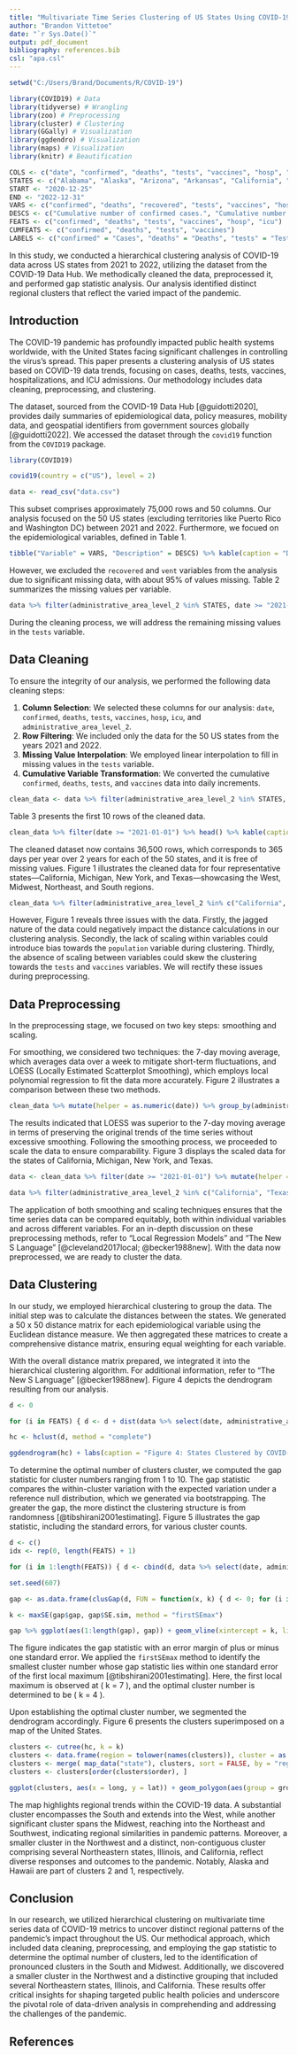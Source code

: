 ---
title: "Multivariate Time Series Clustering of US States Using COVID-19 Data"
author: "Brandon Vittetoe"
date: "`r Sys.Date()`"
output: pdf_document
bibliography: references.bib
csl: "apa.csl"
---

```{r, include=FALSE}
setwd("C:/Users/Brand/Documents/R/COVID-19")

library(COVID19) # Data
library(tidyverse) # Wrangling
library(zoo) # Preprocessing
library(cluster) # Clustering
library(GGally) # Visualization
library(ggdendro) # Visualization
library(maps) # Visualization
library(knitr) # Beautification

COLS <- c("date", "confirmed", "deaths", "tests", "vaccines", "hosp", "icu", "administrative_area_level_2")
STATES <- c("Alabama", "Alaska", "Arizona", "Arkansas", "California", "Colorado", "Connecticut", "Delaware", "Florida", "Georgia", "Hawaii", "Idaho", "Illinois", "Indiana", "Iowa", "Kansas", "Kentucky", "Louisiana", "Maine", "Maryland", "Massachusetts", "Michigan", "Minnesota", "Mississippi", "Missouri", "Montana", "Nebraska", "Nevada", "New Hampshire", "New Jersey", "New Mexico", "New York", "North Carolina", "North Dakota", "Ohio", "Oklahoma", "Oregon", "Pennsylvania", "Rhode Island", "South Carolina", "South Dakota", "Tennessee", "Texas", "Utah", "Vermont", "Virginia", "Washington", "West Virginia", "Wisconsin", "Wyoming")
START <- "2020-12-25"
END <- "2022-12-31"
VARS <- c("confirmed", "deaths", "recovered", "tests", "vaccines", "hosp", "icu", "vent")
DESCS <- c("Cumulative number of confirmed cases.", "Cumulative number of deaths.", "Cumulative number of patients released from hospitals or reported recovered.", "Cumulative number of tests.", "Cumulative number of total doses administered.", "Number of hospitalized patients on date.", "Number of hospitalized patients in intensive therapy on date.", "Number of patients requiring invasive ventilation on date.")
FEATS <- c("confirmed", "deaths", "tests", "vaccines", "hosp", "icu")
CUMFEATS <- c("confirmed", "deaths", "tests", "vaccines")
LABELS <- c("confirmed" = "Cases", "deaths" = "Deaths", "tests" = "Tests", "vaccines" = "Vaccines", "hosp" = "Hospitalizations", "icu" = "ICU")
```

In this study, we conducted a hierarchical clustering analysis of COVID-19 data across US states from 2021 to 2022, utilizing the dataset from the COVID-19 Data Hub. We methodically cleaned the data, preprocessed it, and performed gap statistic analysis. Our analysis identified distinct regional clusters that reflect the varied impact of the pandemic.

## Introduction

The COVID-19 pandemic has profoundly impacted public health systems worldwide, with the United States facing significant challenges in controlling the virus's spread. This paper presents a clustering analysis of US states based on COVID-19 data trends, focusing on cases, deaths, tests, vaccines, hospitalizations, and ICU admissions. Our methodology includes data cleaning, preprocessing, and clustering.

The dataset, sourced from the COVID-19 Data Hub [@guidotti2020], provides daily summaries of epidemiological data, policy measures, mobility data, and geospatial identifiers from government sources globally [@guidotti2022]. We accessed the dataset through the `covid19` function from the `COVID19` package.

```{r, eval=FALSE}
library(COVID19)

covid19(country = c("US"), level = 2)
```
```{r, echo=FALSE, message=FALSE}
data <- read_csv("data.csv")
```

This subset comprises approximately 75,000 rows and 50 columns. Our analysis focused on the 50 US states (excluding territories like Puerto Rico and Washington DC) between 2021 and 2022. Furthermore, we focued on the epidemiological variables, defined in Table 1.

```{r, echo=FALSE}
tibble("Variable" = VARS, "Description" = DESCS) %>% kable(caption = "Definitions of Epidemiological Variables")
```

However, we excluded the `recovered` and `vent` variables from the analysis due to significant missing data, with about 95% of values missing. Table 2 summarizes the missing values per variable.

```{r, echo=FALSE}
data %>% filter(administrative_area_level_2 %in% STATES, date >= "2021-01-01", date <= "2022-12-31") %>% select(all_of(VARS)) %>% summarize_all(~ sum(is.na(.))) %>% gather("Variable", "Missing Values") %>% kable(caption = "Missing Values per Variable")
```

During the cleaning process, we will address the remaining missing values in the `tests` variable.

## Data Cleaning

To ensure the integrity of our analysis, we performed the following data cleaning steps:

1. **Column Selection**: We selected these columns for our analysis: `date`, `confirmed`, `deaths`, `tests`, `vaccines`, `hosp`, `icu`, and `administrative_area_level_2`.
2. **Row Filtering**: We included only the data for the 50 US states from the years 2021 and 2022.
3. **Missing Value Interpolation**: We employed linear interpolation to fill in missing values in the `tests` variable.
4. **Cumulative Variable Transformation**: We converted the cumulative `confirmed`, `deaths`, `tests`, and `vaccines` data into daily increments.

```{r, echo=FALSE}
clean_data <- data %>% filter(administrative_area_level_2 %in% STATES, date >= START, date <= END) %>% select(all_of(COLS)) %>% distinct() %>% arrange(date, administrative_area_level_2) %>% group_by(administrative_area_level_2) %>% mutate(across(all_of(FEATS), ~ na.approx(.))) %>% mutate(across(all_of(CUMFEATS), ~ . - lag(.))) %>% ungroup() %>% drop_na()
```

Table 3 presents the first 10 rows of the cleaned data.

```{r, echo=FALSE}
clean_data %>% filter(date >= "2021-01-01") %>% head() %>% kable(caption = "First 10 Rows of Cleaned Data.")
```

The cleaned dataset now contains 36,500 rows, which corresponds to 365 days per year over 2 years for each of the 50 states, and it is free of missing values. Figure 1 illustrates the cleaned data for four representative states—California, Michigan, New York, and Texas—showcasing the West, Midwest, Northeast, and South regions.

```{r, echo=FALSE}
clean_data %>% filter(administrative_area_level_2 %in% c("California", "Texas", "Michigan", "New York")) %>% gather(key, value, all_of(FEATS)) %>% ggplot(aes(date, value, color = administrative_area_level_2)) + geom_line() + facet_wrap(~ key, labeller = as_labeller(LABELS)) + scale_x_date(date_breaks = "2 month", date_labels = "%b %y") + labs(caption = "Figure 1: COVID-19 Variables vs Time (Cleaned)", color = "State", x = "Date", y = "Number of Variable") + theme_bw() + theme(axis.text.x = element_text(angle = 90, hjust=1, vjust = 0.5))
```

However, Figure 1 reveals three issues with the data. Firstly, the jagged nature of the data could negatively impact the distance calculations in our clustering analysis. Secondly, the lack of scaling within variables could introduce bias towards the `population` variable during clustering. Thirdly, the absence of scaling between variables could skew the clustering towards the `tests` and `vaccines` variables. We will rectify these issues during preprocessing.

## Data Preprocessing

In the preprocessing stage, we focused on two key steps: smoothing and scaling.

For smoothing, we considered two techniques: the 7-day moving average, which averages data over a week to mitigate short-term fluctuations, and LOESS (Locally Estimated Scatterplot Smoothing), which employs local polynomial regression to fit the data more accurately. Figure 2 illustrates a comparison between these two methods.

```{r, echo=FALSE}
clean_data %>% mutate(helper = as.numeric(date)) %>% group_by(administrative_area_level_2) %>% mutate(raw = vaccines, sda = rollmean(vaccines, 7, fill = NA, align = "right"), loess = loess(vaccines ~ helper, span = 0.05)$fitted) %>% ungroup() %>% select(date, administrative_area_level_2, raw, sda, loess) %>% filter(administrative_area_level_2 %in% c("California", "Texas", "Michigan", "New York"), date >= "2021-01-01") %>% gather(key, value, raw, sda, loess) %>% ggplot(aes(date, value, color = administrative_area_level_2)) + geom_line() + facet_wrap(~ factor(key, levels = c("raw", "sda", "loess")), labeller = as_labeller(c("raw" = "Raw", "sda" = "7 Day Average", "loess" = "LOESS")), scales = "free_y") + scale_x_date(date_breaks = "2 month", date_labels = "%b %y") + labs(caption = "Figure 2: Comparison of Smoothing Methods", color = "State", x = "Date", y = "Number of Vaccines") + theme_bw() + theme(aspect.ratio = 1, axis.text.x = element_text(angle = 90, vjust = 0.5, hjust=1), axis.text.y = element_blank(), axis.ticks.y = element_blank())
```

The results indicated that LOESS was superior to the 7-day moving average in terms of preserving the original trends of the time series without excessive smoothing. Following the smoothing process, we proceeded to scale the data to ensure comparability. Figure 3 displays the scaled data for the states of California, Michigan, New York, and Texas.

```{r, echo=FALSE}
data <- clean_data %>% filter(date >= "2021-01-01") %>% mutate(helper = as.numeric(date)) %>% group_by(administrative_area_level_2) %>% mutate(across(all_of(FEATS), ~ scale(loess(. ~ helper, span = 0.05)$fitted))) %>% ungroup() %>% select(-helper)

data %>% filter(administrative_area_level_2 %in% c("California", "Texas", "Michigan", "New York")) %>% gather(key, value, all_of(FEATS)) %>% ggplot(aes(date, value, color = administrative_area_level_2)) + geom_line() + facet_wrap(~ key, labeller = as_labeller(LABELS)) + scale_x_date(date_breaks = "2 month", date_labels = "%b %y") + labs(caption = "Figure 3: COVID-19 Variables vs Time (Preprocessed)", color = "State", x = "Date", y = "Scaled Number of Variable") + theme_bw() + theme(axis.text.x = element_text(angle = 90, hjust=1, vjust = 0.5))
```

The application of both smoothing and scaling techniques ensures that the time series data can be compared equitably, both within individual variables and across different variables. For an in-depth discussion on these preprocessing methods, refer to "Local Regression Models" and "The New S Language" [@cleveland2017local; @becker1988new]. With the data now preprocessed, we are ready to cluster the data.

## Data Clustering

In our study, we employed hierarchical clustering to group the data. The initial step was to calculate the distances between the states. We generated a 50 x 50 distance matrix for each epidemiological variable using the Euclidean distance measure. We then aggregated these matrices to create a comprehensive distance matrix, ensuring equal weighting for each variable.

With the overall distance matrix prepared, we integrated it into the hierarchical clustering algorithm. For additional information, refer to "The New S Language" [@becker1988new]. Figure 4 depicts the dendrogram resulting from our analysis.

```{r, echo=FALSE}
d <- 0

for (i in FEATS) { d <- d + dist(data %>% select(date, administrative_area_level_2, all_of(i)) %>% spread(administrative_area_level_2, all_of(i)) %>% select(-date) %>% t(), method = "euclidean") }

hc <- hclust(d, method = "complete")

ggdendrogram(hc) + labs(caption = "Figure 4: States Clustered by COVID-19 Variables", x = "State", y = "Distance") + theme_bw() + theme(axis.text.x = element_text(angle = 90, hjust=1, vjust = 0.5))
```

To determine the optimal number of clusters cluster, we computed the gap statistic for cluster numbers ranging from 1 to 10. The gap statistic compares the within-cluster variation with the expected variation under a reference null distribution, which we generated via bootstrapping. The greater the gap, the more distinct the clustering structure is from randomness [@tibshirani2001estimating]. Figure 5 illustrates the gap statistic, including the standard errors, for various cluster counts.

```{r, echo=FALSE}
d <- c()
idx <- rep(0, length(FEATS) + 1)

for (i in 1:length(FEATS)) { d <- cbind(d, data %>% select(date, administrative_area_level_2, all_of(FEATS[i])) %>% spread(key = administrative_area_level_2, value = all_of(FEATS[i])) %>% select(-date) %>% t()); idx[i + 1] <- ncol(d) }

set.seed(607)

gap <- as.data.frame(clusGap(d, FUN = function(x, k) { d <- 0; for (i in 1:length(FEATS)) { d <- d + dist(x[ , (idx[i] + 1):idx[i + 1]], method = "euclidean") }; list(cluster = cutree(hclust(d, method = "complete"), k = k)) }, K.max = 10)$Tab)

k <- maxSE(gap$gap, gap$SE.sim, method = "firstSEmax")

gap %>% ggplot(aes(1:length(gap), gap)) + geom_vline(xintercept = k, linetype="dashed", color = "blue") + geom_point() + geom_line() + geom_errorbar(aes(ymax = gap + SE.sim, ymin = gap - SE.sim), width = 0.25) + scale_x_continuous(breaks = seq(0, 10, by = 1)) + labs(caption = "Figure 5: Gap Statistic vs Number of Clusters", x = "Number of Clusters", y = "Gap Statistic") + theme_bw()
```

The figure indicates the gap statistic with an error margin of plus or minus one standard error. We applied the `firstSEmax` method to identify the smallest cluster number whose gap statistic lies within one standard error of the first local maximum [@tibshirani2001estimating]. Here, the first local maximum is observed at \( k = 7 \), and the optimal cluster number is determined to be \( k = 4 \).

Upon establishing the optimal cluster number, we segmented the dendrogram accordingly. Figure 6 presents the clusters superimposed on a map of the United States.

```{r, echo=FALSE}
clusters <- cutree(hc, k = k)
clusters <- data.frame(region = tolower(names(clusters)), cluster = as.factor(clusters))
clusters <- merge( map_data("state"), clusters, sort = FALSE, by = "region")
clusters <- clusters[order(clusters$order), ]

ggplot(clusters, aes(x = long, y = lat)) + geom_polygon(aes(group = group, fill = cluster), color = "black") + coord_map("albers", lat0 = 45.5, lat1 = 29.5) + labs(caption = "Figure 6: States Clustered by COVID-19 Variables", fill = "Cluster", x = "", y = "") + theme_bw() + theme(axis.text = element_blank(), axis.ticks = element_blank())
```

The map highlights regional trends within the COVID-19 data. A substantial cluster encompasses the South and extends into the West, while another significant cluster spans the Midwest, reaching into the Northeast and Southwest, indicating regional similarities in pandemic patterns. Moreover, a smaller cluster in the Northwest and a distinct, non-contiguous cluster comprising several Northeastern states, Illinois, and California, reflect diverse responses and outcomes to the pandemic. Notably, Alaska and Hawaii are part of clusters 2 and 1, respectively.

## Conclusion

In our research, we utilized hierarchical clustering on multivariate time series data of COVID-19 metrics to uncover distinct regional patterns of the pandemic's impact throughout the US. Our methodical approach, which included data cleaning, preprocessing, and employing the gap statistic to determine the optimal number of clusters, led to the identification of pronounced clusters in the South and Midwest. Additionally, we discovered a smaller cluster in the Northwest and a distinctive grouping that included several Northeastern states, Illinois, and California. These results offer critical insights for shaping targeted public health policies and underscore the pivotal role of data-driven analysis in comprehending and addressing the challenges of the pandemic.

## References